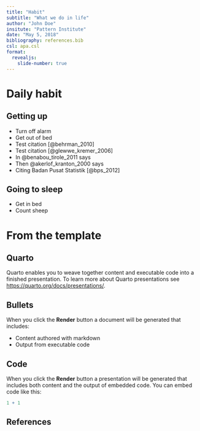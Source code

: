 ```yaml
---
title: "Habit"
subtitle: "What we do in life"
author: "John Doe"
insitute: "Pattern Institute"
date: "May 5, 2018"
bibliography: references.bib
csl: apa.csl
format:
  revealjs: 
    slide-number: true
---
```


# Daily habit

## Getting up

- Turn off alarm
- Get out of bed
- Test citation [@behrman_2010]
- Test citation [@glewwe_kremer_2006]
- In @benabou_tirole_2011 says
- Then @akerlof_kranton_2000 says
- Citing Badan Pusat Statistik [@bps_2012]

## Going to sleep

::: {.incremental}

- Get in bed 
- Count sheep

:::

# From the template

## Quarto

Quarto enables you to weave together content and executable code into a finished presentation. To learn more about Quarto presentations see <https://quarto.org/docs/presentations/>.

## Bullets

When you click the **Render** button a document will be generated that includes:

-   Content authored with markdown
-   Output from executable code

## Code

When you click the **Render** button a presentation will be generated that includes both content and the output of embedded code. You can embed code like this:

```r
1 + 1
```

## References